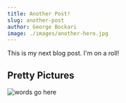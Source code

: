 ```yaml
---
title: Another Post!
slug: another-post
author: George Bockari
image: ./images/another-hero.jpg
---
```


This is my next blog post. I'm on a roll!

## Pretty Pictures

![words go here](./images/another-hero.jpg)
